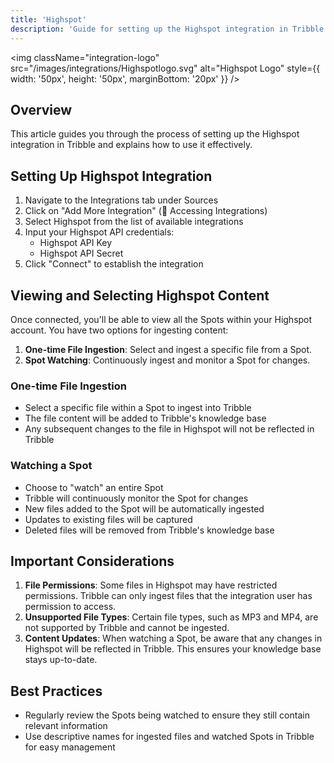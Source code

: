 ```yaml
---
title: 'Highspot'
description: 'Guide for setting up the Highspot integration in Tribble and using it effectively'
---
```


<img
  className="integration-logo"
  src="/images/integrations/Highspotlogo.svg"
  alt="Highspot Logo"
  style={{ width: '50px', height: '50px', marginBottom: '20px' }}
/>

## Overview

This article guides you through the process of setting up the Highspot integration in Tribble and explains how to use it effectively.

## Setting Up Highspot Integration

1. Navigate to the Integrations tab under Sources
2. Click on "Add More Integration" (📄 Accessing Integrations)
3. Select Highspot from the list of available integrations
4. Input your Highspot API credentials:  
   * Highspot API Key  
   * Highspot API Secret
5. Click "Connect" to establish the integration

## Viewing and Selecting Highspot Content

Once connected, you'll be able to view all the Spots within your Highspot account. You have two options for ingesting content:

1. **One-time File Ingestion**: Select and ingest a specific file from a Spot.
2. **Spot Watching**: Continuously ingest and monitor a Spot for changes.

### One-time File Ingestion

* Select a specific file within a Spot to ingest into Tribble
* The file content will be added to Tribble's knowledge base
* Any subsequent changes to the file in Highspot will not be reflected in Tribble

### Watching a Spot

* Choose to "watch" an entire Spot
* Tribble will continuously monitor the Spot for changes
* New files added to the Spot will be automatically ingested
* Updates to existing files will be captured
* Deleted files will be removed from Tribble's knowledge base

## Important Considerations

1. **File Permissions**: Some files in Highspot may have restricted permissions. Tribble can only ingest files that the integration user has permission to access.
2. **Unsupported File Types**: Certain file types, such as MP3 and MP4, are not supported by Tribble and cannot be ingested.
3. **Content Updates**: When watching a Spot, be aware that any changes in Highspot will be reflected in Tribble. This ensures your knowledge base stays up-to-date.

## Best Practices

* Regularly review the Spots being watched to ensure they still contain relevant information
* Use descriptive names for ingested files and watched Spots in Tribble for easy management 